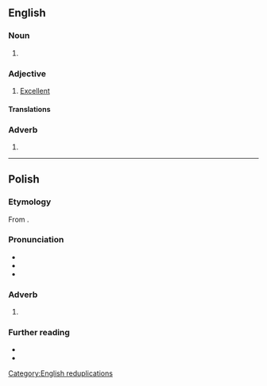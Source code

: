 {{also|tiptop}}

==English==

===Noun===
{{en-noun|head=[[tip]]-[[top]]}}

# {{alternative spelling of|en|tiptop}}

===Adjective===
{{en-adj|-|head=[[tip]]-[[top]]}}

# [[excellent|Excellent]]

====Translations====
{{trans-see|excellent}}

===Adverb===
{{en-adv|-|head=[[tip]]-[[top]]}}

# {{alternative spelling of|en|tiptop}}

[[Category:English reduplications]]

----

==Polish==

===Etymology===
From {{bor|pl|en|tiptop}}.

===Pronunciation===
* {{pl-IPA}}
* {{hyph|pl|tip-|top}}
* {{rhymes|pl|iptɔp}}

===Adverb===
{{pl-adv|-}} 

# {{lb|pl|colloquial}} {{l|en|tiptop}}

===Further reading===
* {{R:pl:WSJP}}
* {{R:PWN}}